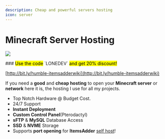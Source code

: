 ```yaml
---
description: Cheap and powerful servers hosting
icon: server
---
```


# Minecraft Server Hosting

![](assets/images/MMICa0s.gif)


<Note>
### <mark>Use the code</mark> `LONEDEV` <mark>and get 20% discount!</mark>

[http://bit.ly/humble-itemsadderwiki](http://bit.ly/humble-itemsadderwiki)

If you need a **good** and **cheap hosting** to open your **Minecraft server** or **network** here it is, the hosting I use for all my projects.

* Top Notch Hardware @ Budget Cost.
* 24/7 Support
* **Instant Deployment**
* **Custom Control Panel**(Pterodactyl)
* **sFTP** & **MySQL** Database Access
* **SSD** & **NVME** Storage
* Supports **port opening** for **ItemsAdder** [self host](/plugin-usage/resourcepack-hosting/resourcepack-self-hosting)!
</Note>



<Card title="Humble Itemsadderwiki" icon="link" href="http://bit.ly/humble-itemsadderwiki" horizontal></Card>

